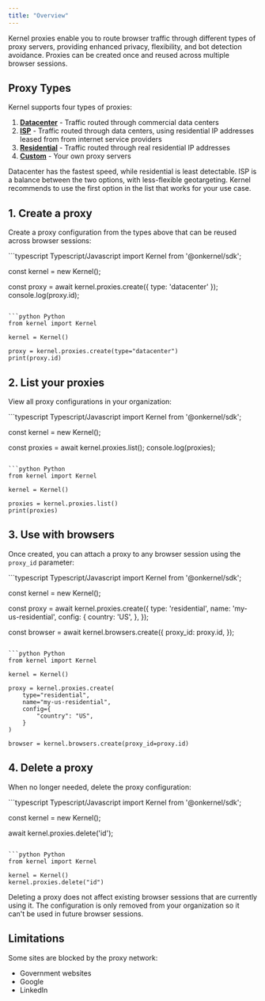 ```yaml
---
title: "Overview"
---
```


Kernel proxies enable you to route browser traffic through different types of proxy servers, providing enhanced privacy, flexibility, and bot detection avoidance. Proxies can be created once and reused across multiple browser sessions.

## Proxy Types

Kernel supports four types of proxies:

1. [**Datacenter**](/proxies/datacenter) - Traffic routed through commercial data centers
2. [**ISP**](/proxies/isp) - Traffic routed through data centers, using residential IP addresses leased from from internet service providers
3. [**Residential**](/proxies/residential) - Traffic routed through real residential IP addresses
4. [**Custom**](/proxies/custom) - Your own proxy servers

Datacenter has the fastest speed, while residential is least detectable. ISP is a balance between the two options, with less-flexible geotargeting. Kernel recommends to use the first option in the list that works for your use case.

## 1. Create a proxy

Create a proxy configuration from the types above that can be reused across browser sessions:

<CodeGroup>
```typescript Typescript/Javascript
import Kernel from '@onkernel/sdk';

const kernel = new Kernel();

const proxy = await kernel.proxies.create({ type: 'datacenter' });
console.log(proxy.id);
```

```python Python
from kernel import Kernel

kernel = Kernel()

proxy = kernel.proxies.create(type="datacenter")
print(proxy.id)
```
</CodeGroup>


## 2. List your proxies

View all proxy configurations in your organization:

<CodeGroup>
```typescript Typescript/Javascript
import Kernel from '@onkernel/sdk';

const kernel = new Kernel();

const proxies = await kernel.proxies.list();
console.log(proxies);
```

```python Python
from kernel import Kernel

kernel = Kernel()

proxies = kernel.proxies.list()
print(proxies)
```
</CodeGroup>


## 3. Use with browsers

Once created, you can attach a proxy to any browser session using the `proxy_id` parameter:

<CodeGroup>
```typescript Typescript/Javascript
import Kernel from '@onkernel/sdk';

const kernel = new Kernel();

const proxy = await kernel.proxies.create({
  type: 'residential',
  name: 'my-us-residential',
  config: {
    country: 'US',
  },
});

const browser = await kernel.browsers.create({
  proxy_id: proxy.id,
});
```

```python Python
from kernel import Kernel

kernel = Kernel()

proxy = kernel.proxies.create(
    type="residential",
    name="my-us-residential",
    config={
        "country": "US",
    }
)

browser = kernel.browsers.create(proxy_id=proxy.id)
```
</CodeGroup>

## 4. Delete a proxy

When no longer needed, delete the proxy configuration:

<CodeGroup>
```typescript Typescript/Javascript
import Kernel from '@onkernel/sdk';

const kernel = new Kernel();

await kernel.proxies.delete('id');
```

```python Python
from kernel import Kernel

kernel = Kernel()
kernel.proxies.delete("id")
```
</CodeGroup>


<Info>
Deleting a proxy does not affect existing browser sessions that are currently using it. The configuration is only removed from your organization so it can't be used in future browser sessions.
</Info>

## Limitations

Some sites are blocked by the proxy network:
- Government websites
- Google
- LinkedIn
